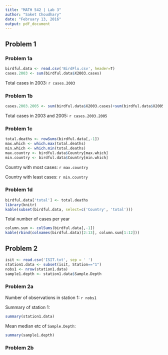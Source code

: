 ```yaml
---
title: "MATH 542 | Lab 3"
author: "Saket Choudhary"
date: "February 13, 2016"
output: pdf_document
---
```


## Problem 1

### Problem 1a
```r
birdful.data <- read.csv('BirdFlu.csv', header=T)
cases.2003 <- sum(birdful.data$X2003.cases)
```
Total cases in 2003: `r cases.2003`

### Problem 1b
```r
cases.2003.2005 <- sum(birdful.data$X2003.cases)+sum(birdful.data$X2005.cases)
```
Total cases in 2003 and 2005: `r cases.2003.2005`

### Problem 1c

```r
total.deaths <- rowSums(birdful.data[,-1])
max.which <- which.max(total.deaths)
min.which <- which.min(total.deaths)
max.country <- birdful.data$Country[max.which]
min.country <- birdful.data$Country[min.which]
```

Country with most cases: `r max.country`

Country with least cases: `r min.country`

### Problem 1d

```r
birdful.data['total'] <- total.deaths
library(knitr)
kable(subset(birdful.data, select=c('Country', 'total')))
```

Total number of cases per year

```r
column.sum <- colSums(birdful.data[,-1])
kable(rbind(colnames(birdful.data)[2:13], column.sum[1:12]))
```

## Problem 2

```r
isit <- read.csv('ISIT.txt', sep = ' ')
station1.data <- subset(isit, Station=="1")
nobs1 <- nrow(station1.data)
sample1.depth <- station1.data$Sample.Depth
```

### Problem 2a
Number of observations in station 1: `r nobs1`

Summary of station 1:
```r
summary(station1.data)
```

Mean median etc of `Sample.Depth`:
```r
summary(sample1.depth)
```

### Problem 2b

